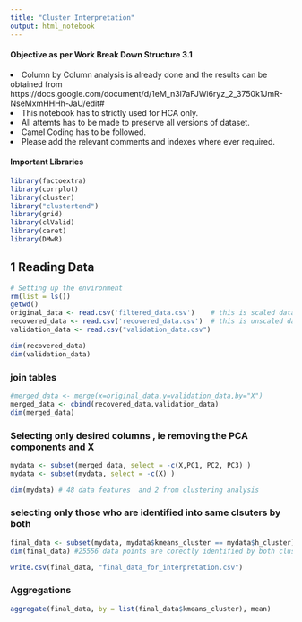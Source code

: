 ```yaml
---
title: "Cluster Interpretation"
output: html_notebook
---
```


#### Objective as per Work Break Down Structure 3.1

<li> Column by Column analysis is already done and the results can be obtained from https://docs.google.com/document/d/1eM_n3l7aFJWi6ryz_2_3750k1JmR-NseMxmHHHh-JaU/edit# </li>
<li> This notebook has to strictly used for HCA only. </li>
<li> All attemts has to be made to preserve all versions of dataset.</li>
<li> Camel Coding has to be followed.</li>
<li> Please add the relevant comments and indexes where ever required.</li>

#### Important Libraries
```r
library(factoextra)
library(corrplot)
library(cluster)
library("clustertend")
library(grid)
library(clValid)
library(caret)
library(DMwR)
```

## 1 Reading Data

```r
# Setting up the environment
rm(list = ls())
getwd()
original_data <- read.csv('filtered_data.csv')    # this is scaled data   :(
recovered_data <- read.csv('recovered_data.csv')  # this is unscaled data :) 
validation_data <- read.csv("validation_data.csv")

dim(recovered_data) 
dim(validation_data)
```



### join tables
```r
#merged_data <- merge(x=original_data,y=validation_data,by="X")
merged_data <- cbind(recovered_data,validation_data)
dim(merged_data)
```

### Selecting only desired columns , ie removing the PCA components and X

```r
mydata <- subset(merged_data, select = -c(X,PC1, PC2, PC3) )
mydata <- subset(mydata, select = -c(X) )

dim(mydata) # 48 data features  and 2 from clustering analysis  
```

### selecting only those who are identified into same clsuters by both
```r
final_data <- subset(mydata, mydata$kmeans_cluster == mydata$h_cluster)
dim(final_data) #25556 data points are corectly identified by both clustering technique

write.csv(final_data, "final_data_for_interpretation.csv")
```


### Aggregations
```r
aggregate(final_data, by = list(final_data$kmeans_cluster), mean)
```

